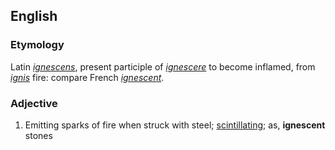 ==English==
===Etymology===
Latin ''[[ignescens]]'', present participle of ''[[ignescere]]'' to become inflamed, from ''[[ignis]]'' fire: compare French ''[[ignescent]]''.
===Adjective===
#Emitting sparks of fire when struck with steel; [[scintillating]]; as, '''ignescent''' stones